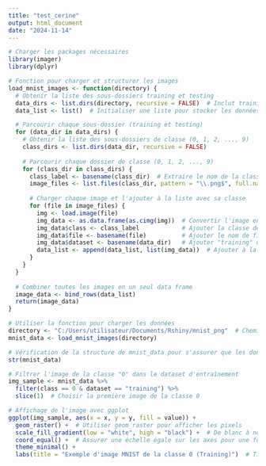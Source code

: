 ```yaml
---
title: "test_cerine"
output: html_document
date: "2024-11-14"
---
```

```r
# Charger les packages nécessaires
library(imager)
library(dplyr)

# Fonction pour charger et structurer les images
load_mnist_images <- function(directory) {
  # Obtenir la liste des sous-dossiers training et testing
  data_dirs <- list.dirs(directory, recursive = FALSE)  # Inclut training et testing
  data_list <- list()  # Initialiser une liste pour stocker les données

  # Parcourir chaque sous-dossier (training et testing)
  for (data_dir in data_dirs) {
    # Obtenir la liste des sous-dossiers de classe (0, 1, 2, ..., 9)
    class_dirs <- list.dirs(data_dir, recursive = FALSE)
    
    # Parcourir chaque dossier de classe (0, 1, 2, ..., 9)
    for (class_dir in class_dirs) {
      class_label <- basename(class_dir)  # Extraire le nom de la classe (0, 1, ..., 9)
      image_files <- list.files(class_dir, pattern = "\\.png$", full.names = TRUE)  # Liste des fichiers image
      
      # Charger chaque image et l'ajouter à la liste avec sa classe
      for (file in image_files) {
        img <- load.image(file)
        img_data <- as.data.frame(as.cimg(img))  # Convertir l'image en data frame
        img_data$class <- class_label            # Ajouter la classe de l'image
        img_data$file <- basename(file)          # Ajouter le nom de fichier
        img_data$dataset <- basename(data_dir)   # Ajouter "training" ou "testing"
        data_list <- append(data_list, list(img_data))  # Ajouter à la liste
      }
    }
  }
  
  # Combiner toutes les images en un seul data frame
  image_data <- bind_rows(data_list)
  return(image_data)
}

# Utiliser la fonction pour charger les données
directory <- "C:/Users/utilisateur/Documents/Rshiny/mnist_png"  # Chemin vers votre dossier principal
mnist_data <- load_mnist_images(directory)


```

```r
# Vérification de la structure de mnist_data pour s'assurer que les données sont bien chargées
str(mnist_data)

# Filtrer l'image de la classe "0" dans le dataset d'entraînement
img_sample <- mnist_data %>% 
  filter(class == 0 & dataset == "training") %>% 
  slice(1)  # Choisir la première image de la classe 0

# Affichage de l'image avec ggplot
ggplot(img_sample, aes(x = x, y = y, fill = value)) +
  geom_raster() +  # Utiliser geom_raster pour afficher les pixels
  scale_fill_gradient(low = "white", high = "black") +  # De blanc à noir pour l'intensité des pixels
  coord_equal() +  # Assurer une échelle égale sur les axes pour une forme correcte
  theme_minimal() +
  labs(title = "Exemple d'image MNIST de la classe 0 (Training)")  # Titre de l'image


```

